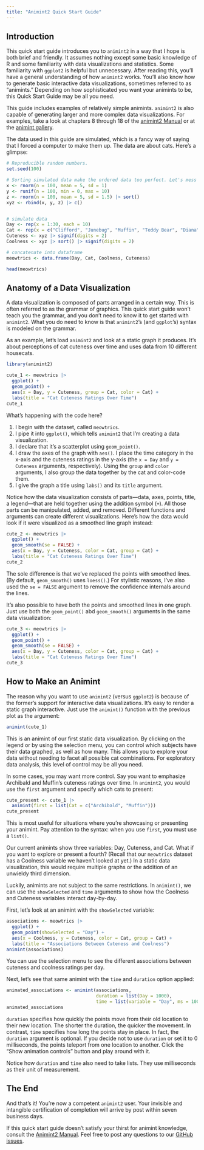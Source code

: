 ```yaml
---
title: "Animint2 Quick Start Guide"
---
```



## Introduction

This quick start guide introduces you to `animint2` in a way that I hope is both brief and friendly. It assumes nothing except some basic knowledge of R and some familiarity with data visualizations and statistics. Some familiarity with `ggplot2` is helpful but unnecessary. After reading this, you'll have a general understanding of how `animint2` works. You'll also know how to generate basic interactive data visualizations, sometimes referred to as "animints." Depending on how sophisticated you want your animints to be, this Quick Start Guide may be all you need.

This guide includes examples of relatively simple animints. `animint2` is also capable of generating larger and more complex data visualizations. For examples, take a look at chapters 8 through 18 of the [animint2 Manual](https://rcdata.nau.edu/genomic-ml/animint2-manual/Ch00-preface.html) or at the [animint gallery](https://rcdata.nau.edu/genomic-ml/animint-gallery/).

The data used in this guide are simulated, which is a fancy way of saying that I forced a computer to make them up. The data are about cats. Here's a glimpse:

```r
# Reproducible random numbers.
set.seed(100)

# Sorting simulated data make the ordered data too perfect. Let's mess it up.
x <- rnorm(n = 100, mean = 5, sd = 1)
y <- runif(n = 100, min = 0, max = 10)
z <- rnorm(n = 100, mean = 5, sd = 1.5) |> sort()
xyz <- rbind(x, y, z) |> c()


# simulate data
Day <- rep(x = 1:30, each = 10)
Cat <- rep(x = c("Clifford", "Junebug", "Muffin", "Teddy Bear", "Diana", "Bello", "Jellybean", "Archibald", "Saturday", "Wilbur"), times = 30)
Cuteness <- xyz |> signif(digits = 2)
Coolness <- xyz |> sort() |> signif(digits = 2)

# concatenate into dataframe
meowtrics <- data.frame(Day, Cat, Coolness, Cuteness)
```

```r
head(meowtrics)
```

## Anatomy of a Data Visualization

A data visualization is composed of parts arranged in a certain way. This is often referred to as the grammar of graphics. This quick start guide won't teach you the grammar, and you don't need to know it to get started with `animint2`. What you do need to know is that `animint2`'s (and `ggplot`'s) syntax is modeled on the grammar.

As an example, let's load `animint2` and look at a static graph it produces. It's about perceptions of cat cuteness over time and uses data from 10 different housecats.

```r
library(animint2)

cute_1 <- meowtrics |>
  ggplot() +
  geom_point() +
  aes(x = Day, y = Cuteness, group = Cat, color = Cat) +
  labs(title = "Cat Cuteness Ratings Over Time")
cute_1
```

What's happening with the code here?

1. I begin with the dataset, called `meowtrics`.
2. I pipe it into `ggplot()`, which tells `animint2` that I'm creating a data visualization.
3. I declare that it's a scatterplot using `geom_point()`.
4. I draw the axes of the graph with `aes()`. I place the time category in the x-axis and the cuteness ratings in the y-axis (the `x = Day` and `y = Cuteness` arguments, respectively). Using the `group` and `color` arguments, I also group the data together by the cat and color-code them.
5. I give the graph a title using `labs()` and its `title` argument.

Notice how the data visualization consists of parts---data, axes, points, title, a legend---that are held together using the addition symbol (`+`). All those parts can be manipulated, added, and removed. Different functions and arguments can create different visualizations. Here's how the data would look if it were visualized as a smoothed line graph instead:

```r
cute_2 <- meowtrics |>
  ggplot() +
  geom_smooth(se = FALSE) +
  aes(x = Day, y = Cuteness, color = Cat, group = Cat) +
  labs(title = "Cat Cuteness Ratings Over Time")
cute_2
```

The sole difference is that we've replaced the points with smoothed lines. (By default, `geom_smooth()` uses `loess()`.) For stylistic reasons, I've also used the `se = FALSE` argument to remove the confidence internals around the lines.

It's also possible to have both the points and smoothed lines in one graph. Just use both the `geom_point()` abd `geom_smooth()` arguments in the same data visualization:

```r
cute_3 <- meowtrics |>
  ggplot() +
  geom_point() + 
  geom_smooth(se = FALSE) +
  aes(x = Day, y = Cuteness, color = Cat, group = Cat) +
  labs(title = "Cat Cuteness Ratings Over Time")
cute_3
```


## How to Make an Animint

The reason why you want to use `animint2` (versus `ggplot2`) is because of the former's support for interactive data visualizations. It's easy to render a static graph interactive. Just use the `animint()` function with the previous plot as the argument:

```r
animint(cute_1)
```

This is an animint of our first static data visualization. By clicking on the legend or by using the selection menu, you can control which subjects have their data graphed, as well as how many. This allows you to explore your data without needing to facet all possible cat combinations. For exploratory data analysis, this level of control may be all you need.

In some cases, you may want more control. Say you want to emphasize Archibald and Muffin's cuteness ratings over time. In `animint2`, you would use the `first` argument and specify which cats to present:

```r
cute_present <- cute_1 |> 
  animint(first = list(Cat = c("Archibald", "Muffin")))
cute_present
```

This is most useful for situations where you're showcasing or presenting your animint. Pay attention to the syntax: when you use `first`, you must use a `list()`.

Our current animints show three variables: Day, Cuteness, and Cat. What if you want to explore or present a fourth? (Recall that our `meowtrics` dataset has a Coolness variable we haven't looked at yet.) In a static data visualization, this would require multiple graphs or the addition of an unwieldy third dimension.

Luckily, animints are not subject to the same restrictions. In `animint()`, we can use the `showSelected` and `time` arguments to show how the Coolness and Cuteness variables interact day-by-day.

First, let's look at an animint with the `showSelected` variable:

```r
associations <- meowtrics |>
  ggplot() +
  geom_point(showSelected = "Day") +
  aes(x = Coolness, y = Cuteness, color = Cat, group = Cat) +
  labs(title = "Associations Between Cuteness and Coolness")
animint(associations)
```

You can use the selection menu to see the different associations between cuteness and coolness ratings per day.

Next, let's see that same animint with the `time` and `duration` option applied:

```r
animated_associations <- animint(associations, 
                                 duration = list(Day = 1000),
                                 time = list(variable = "Day", ms = 1000))
animated_associations
```

`duration` specifies how quickly the points move from their old location to their new location. The shorter the duration, the quicker the movement. In contrast, `time` specifies how long the points stay in place. In fact, the `duration` argument is optional. If you decide not to use `duration` or set it to 0 milliseconds, the points teleport from one location to another. Click the "Show animation controls" button and play around with it.

Notice how `duration` and `time` also need to take lists. They use milliseconds as their unit of measurement.


## The End

And that's it! You're now a competent `animint2` user. Your invisible and intangible certification of completion will arrive by post within seven business days.

If this quick start guide doesn't satisfy your thirst for animint knowledge, consult the [Animint2 Manual](https://rcdata.nau.edu/genomic-ml/animint2-manual/Ch00-preface.html). Feel free to post any questions to our [GitHub issues](https://github.com/animint/animint2/issues).